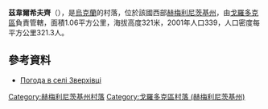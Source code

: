 {{coord|49|14|44|N|26|21|28|E|scale:100000|display=title}}

'''茲韋爾希夫齊'''（{{lang-uk|Зверхівці}}），是[[烏克蘭|烏克蘭]]的村落，位於該國西部[[赫梅利尼茨基州|赫梅利尼茨基州]]，由[[戈羅多克區_(赫梅利尼茨基州)|戈羅多克區]]負責管轄，面積1.06平方公里，海拔高度321米，2001年人口339，人口密度每平方公里321.3人。

==參考資料==
* [http://weather.in.ua/ua/hmel'nickaja/8752 Погода в селі Зверхівці]

{{DEFAULTSORT:Зверхівці}}
[[Category:赫梅利尼茨基州村落|Category:赫梅利尼茨基州村落]]
[[Category:戈羅多克區村落_(赫梅利尼茨基州)|Category:戈羅多克區村落 (赫梅利尼茨基州)]]


{{Khmelnytskyi-geo-stub}}